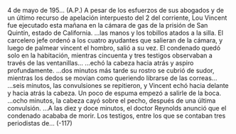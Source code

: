 4 de mayo de 195... (A.P.) A pesar de los esfuerzos de sus abogados y de un
último recurso de apelación interpuesto del 2 del corriente, Lou Vincent fue
ejecutado esta mañana en la cámara de gas de la prisión de San Quintín, estado
de California.
...las manos y los tobillos atados a la silla. El carcelero jefe ordenó a los cuatro
ayudantes que salieran de la cámara, y luego de palmear vincent el hombro, salió
a su vez. El condenado quedó solo en la habitación, mientras cincuenta y tres
testigos observaban a través de las ventanillas...
...echó la cabeza hacia atrás y aspiro profundamente.
...dos minutos más tarde su rostro se cubrió de sudor, mientras los dedos se
movían como queriendo librarse de las correas...
...seis minutos, las convulsiones se repitieron, y Vincent echó hacia delante y
hacia atrás la cabeza. Un poco de espuma empezó a salirle de la boca.
...ocho minutos, la cabeza cayó sobre el pecho, después de una última
convulsión.
...A las diez y doce minutos, el doctor Reynolds anunció que el condenado
acababa de morir. Los testigos, entre los que se contaban tres periodistas de...
(-117)
